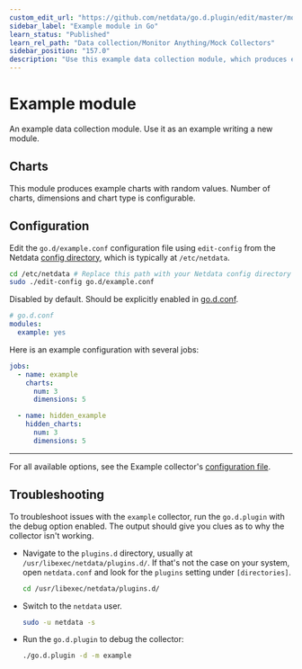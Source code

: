 ```yaml
---
custom_edit_url: "https://github.com/netdata/go.d.plugin/edit/master/modules/example/README.md"
sidebar_label: "Example module in Go"
learn_status: "Published"
learn_rel_path: "Data collection/Monitor Anything/Mock Collectors"
sidebar_position: "157.0"
description: "Use this example data collection module, which produces example charts with random values, to better understand how to build your own collector in Go."
---
```



# Example module

An example data collection module. Use it as an example writing a new module.

## Charts

This module produces example charts with random values. Number of charts, dimensions and chart type is configurable.

## Configuration

Edit the `go.d/example.conf` configuration file using `edit-config` from the
Netdata [config directory](https://learn.netdata.cloud/docs/configure/nodes), which is typically at `/etc/netdata`.

```bash
cd /etc/netdata # Replace this path with your Netdata config directory
sudo ./edit-config go.d/example.conf
```

Disabled by default. Should be explicitly enabled
in [go.d.conf](https://github.com/netdata/go.d.plugin/blob/master/config/go.d.conf).

```yaml
# go.d.conf
modules:
  example: yes
```

Here is an example configuration with several jobs:

```yaml
jobs:
  - name: example
    charts:
      num: 3
      dimensions: 5

  - name: hidden_example
    hidden_charts:
      num: 3
      dimensions: 5
```

---

For all available options, see the Example
collector's [configuration file](https://github.com/netdata/go.d.plugin/blob/master/config/go.d/example.conf).

## Troubleshooting

To troubleshoot issues with the `example` collector, run the `go.d.plugin` with the debug option enabled. The output
should give you clues as to why the collector isn't working.

- Navigate to the `plugins.d` directory, usually at `/usr/libexec/netdata/plugins.d/`. If that's not the case on
  your system, open `netdata.conf` and look for the `plugins` setting under `[directories]`.

  ```bash
  cd /usr/libexec/netdata/plugins.d/
  ```

- Switch to the `netdata` user.

  ```bash
  sudo -u netdata -s
  ```

- Run the `go.d.plugin` to debug the collector:

  ```bash
  ./go.d.plugin -d -m example
  ```
